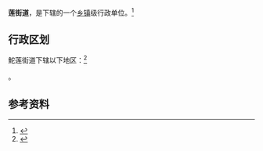 {{中国乡级行政区|44/05/11/015/000}}
{{CJK-New-Char|2CD8D|block=E}}
{{全局僻字|𬶍|左“鱼”右“它”|鮀|左“魚”右“它”}}

'''{{ruby-py|鮀|-{zh-cn:tuó;zh-tw:ㄊㄨㄛˊ;zh-hk:to<sup>4</sup>}-}}莲街道'''，是{{PRC admin/fullname|44/05/11/015/000|3}}下辖的一个[[乡镇|乡镇]]级行政单位。<ref>{{PRC admin/ref sgc|{{PRC admin/parent|44/05/11/015/000}}}}</ref>

== 行政区划 ==

鮀莲街道下辖以下地区：<ref>{{PRC admin/ref sgc|44/05/11/015/000}}</ref>

{{PRC admin/children|44/05/11/015/000}}。

== 参考资料 ==

{{reflist}}

{{行政区划小作品}}
{{PRC admin/navcat|44/05/11/015/000}}